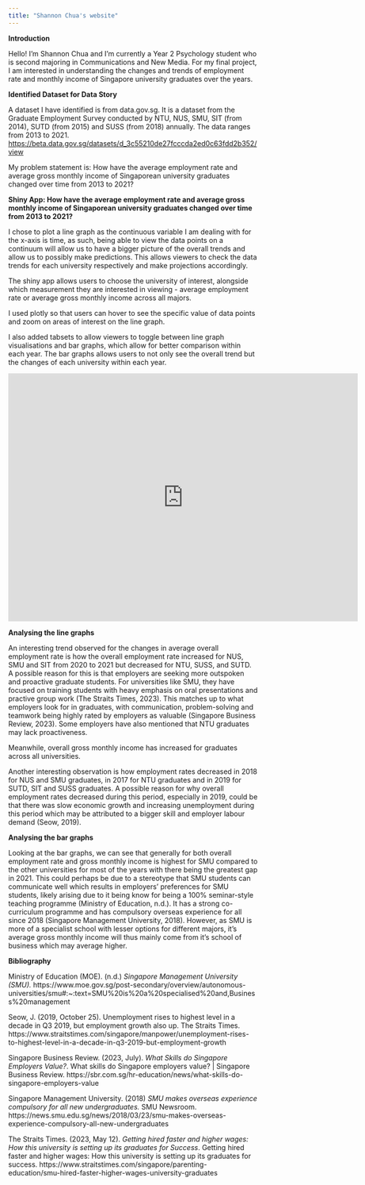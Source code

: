 ```yaml
---
title: "Shannon Chua's website"
---
```


**Introduction**

Hello! I'm Shannon Chua and I'm currently a Year 2 Psychology student who is second majoring in Communications and New Media. For my final project, I am interested in understanding the changes and trends of employment rate and monthly income of Singapore university graduates over the years.

**Identified Dataset for Data Story**

A dataset I have identified is from data.gov.sg. It is a dataset from the Graduate Employment Survey conducted by NTU, NUS, SMU, SIT (from 2014), SUTD (from 2015) and SUSS (from 2018) annually. The data ranges from 2013 to 2021.\
<https://beta.data.gov.sg/datasets/d_3c55210de27fcccda2ed0c63fdd2b352/view>

My problem statement is: How have the average employment rate and average gross monthly income of Singaporean university graduates changed over time from 2013 to 2021?

**Shiny App: How have the average employment rate and average gross monthly income of Singaporean university graduates changed over time from 2013 to 2021?**

I chose to plot a line graph as the continuous variable I am dealing with for the x-axis is time, as such, being able to view the data points on a continuum will allow us to have a bigger picture of the overall trends and allow us to possibly make predictions. This allows viewers to check the data trends for each university respectively and make projections accordingly.

The shiny app allows users to choose the university of interest, alongside which measurement they are interested in viewing - average employment rate or average gross monthly income across all majors.

I used plotly so that users can hover to see the specific value of data points and zoom on areas of interest on the line graph.

I also added tabsets to allow viewers to toggle between line graph visualisations and bar graphs, which allow for better comparison within each year. The bar graphs allows users to not only see the overall trend but the changes of each university within each year.

```{=html}
<iframe height="500" width="140%" frameborder="no" src="https://shancxr.shinyapps.io/sample_app_2207/"> </iframe>
```

**Analysing the line graphs**

An interesting trend observed for the changes in average overall employment rate is how the overall employment rate increased for NUS, SMU and SIT from 2020 to 2021 but decreased for NTU, SUSS, and SUTD. A possible reason for this is that employers are seeking more outspoken and proactive graduate students. For universities like SMU, they have focused on training students with heavy emphasis on oral presentations and practive group work (The Straits Times, 2023). This matches up to what employers look for in graduates, with communication, problem-solving and teamwork being highly rated by employers as valuable (Singapore Business Review, 2023). Some employers have also mentioned that NTU graduates may lack proactiveness.

Meanwhile, overall gross monthly income has increased for graduates across all universities.

Another interesting observation is how employment rates decreased in 2018 for NUS and SMU graduates, in 2017 for NTU graduates and in 2019 for SUTD, SIT and SUSS graduates. A possible reason for why overall employment rates decreased during this period, especially in 2019, could be that there was slow economic growth and increasing unemployment during this period which may be attributed to a bigger skill and employer labour demand (Seow, 2019).

**Analysing the bar graphs**

Looking at the bar graphs, we can see that generally for both overall employment rate and gross monthly income is highest for SMU compared to the other universities for most of the years with there being the greatest gap in 2021. This could perhaps be due to a stereotype that SMU students can communicate well which results in employers' preferences for SMU students, likely arising due to it being know for being a 100% seminar-style teaching programme (Ministry of Education, n.d.). It has a strong co-curriculum programme and has compulsory overseas experience for all since 2018 (Singapore Management University, 2018). However, as SMU is more of a specialist school with lesser options for different majors, it's average gross monthly income will thus mainly come from it's school of business which may average higher.

**Bibliography**

Ministry of Education (MOE). (n.d.) *Singapore Management University (SMU).*  https://www.moe.gov.sg/post-secondary/overview/autonomous-universities/smu#:~:text=SMU%20is%20a%20specialised%20and,Business%20management 

Seow, J. (2019, October 25). Unemployment rises to highest level in a decade in Q3 2019, but employment growth also up. The Straits Times. https://www.straitstimes.com/singapore/manpower/unemployment-rises-to-highest-level-in-a-decade-in-q3-2019-but-employment-growth 

Singapore Business Review. (2023, July). *What Skills do Singapore Employers Value?*. What skills do Singapore employers value? \| Singapore Business Review. https://sbr.com.sg/hr-education/news/what-skills-do-singapore-employers-value

Singapore Management University. (2018) *SMU makes overseas experience compulsory for all new undergraduates.* SMU Newsroom. https://news.smu.edu.sg/news/2018/03/23/smu-makes-overseas-experience-compulsory-all-new-undergraduates

The Straits Times. (2023, May 12). *Getting hired faster and higher wages: How this university is setting up its graduates for Success*. Getting hired faster and higher wages: How this university is setting up its graduates for success. https://www.straitstimes.com/singapore/parenting-education/smu-hired-faster-higher-wages-university-graduates
